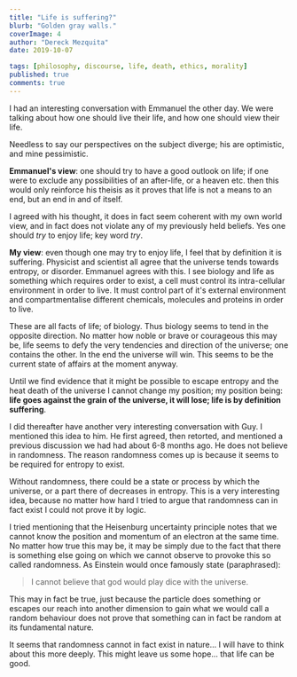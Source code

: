 ```yaml
---
title: "Life is suffering?"
blurb: "Golden gray walls."
coverImage: 4
author: "Dereck Mezquita"
date: 2019-10-07

tags: [philosophy, discourse, life, death, ethics, morality]
published: true
comments: true
---
```


I had an interesting conversation with Emmanuel the other day. We were talking about how one should live their life, and how one should view their life.

Needless to say our perspectives on the subject diverge; his are optimistic, and mine pessimistic.

**Emmanuel's view**: one should try to have a good outlook on life; if one were to exclude any possibilities of an after-life, or a heaven etc. then this would only reinforce his theisis as it proves that life is not a means to an end, but an end in and of itself.

I agreed with his thought, it does in fact seem coherent with my own world view, and in fact does not violate any of my previously held beliefs. Yes one should *try* to enjoy life; key word *try*.

**My view**: even though one may try to enjoy life, I feel that by definition it is suffering. Physicist and scientist all agree that the universe tends towards entropy, or disorder. Emmanuel agrees with this. I see biology and life as something which requires order to exist, a cell must control its intra-cellular environment in order to live. It must control part of it's external environment and compartmentalise different chemicals, molecules and proteins in order to live.

These are all facts of life; of biology. Thus biology seems to tend in the opposite direction. No matter how noble or brave or courageous this may be, life seems to defy the very tendencies and direction of the universe; one contains the other. In the end the universe will win. This seems to be the current state of affairs at the moment anyway.

Until we find evidence that it might be possible to escape entropy and the heat death of the universe I cannot change my position; my position being: **life goes against the grain of the universe, it will lose; life is by definition suffering**.

I did thereafter have another very interesting conversation with Guy. I mentioned this idea to him. He first agreed, then retorted, and mentioned a previous discussion we had had about 6-8 months ago. He does not believe in randomness. The reason randomness comes up is because it seems to be required for entropy to exist.

Without randomness, there could be a state or process by which the universe, or a part there of decreases in entropy. This is a very interesting idea, because no matter how hard I tried to argue that randomness can in fact exist I could not prove it by logic.

I tried mentioning that the Heisenburg uncertainty principle notes that we cannot know the position and momentum of an electron at the same time. No matter how true this may be, it may be simply due to the fact that there is something else going on which we cannot observe to provoke this so called randomness. As Einstein would once famously state (paraphrased):

<Blockquote src='Einstein'>
    I cannot believe that god would play dice with the universe.
</Blockquote>

This may in fact be true, just because the particle does something or escapes our reach into another dimension to gain what we would call a random behaviour does not prove that something can in fact be random at its fundamental nature.

It seems that randomness cannot in fact exist in nature... I will have to think about this more deeply. This might leave us some hope... that life can be good.

